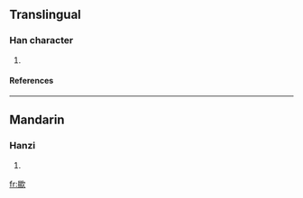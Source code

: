 ==Translingual==
===Han character===
{{Han char|rn=76|rad=欠|as=14|sn=18|four=6738<sub>2</sub>|canj=日火弓人 (AFNO)}}
# {{defn|Han|sort=欠14}}
====References====
{{Han ref|kx=0572.340|dkj=16223|dj=0960.300|hdz=32153.040|uh=6B5E|ud=27486|bh=EFE8|bd=61416}}

----
==Mandarin==
===Hanzi===
{{cmn-hanzi|pin=[[kǎn]] ([[kan3]])|wg=k'an<sup>3</sup>}}
# {{defn|Mandarin}}

[[fr:歞]]